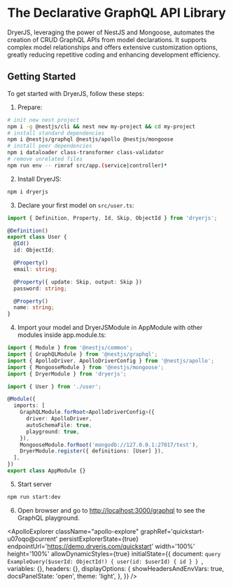 
# The Declarative GraphQL API Library

DryerJS, leveraging the power of NestJS and Mongoose,
automates the creation of CRUD GraphQL APIs from model declarations.
It supports complex model relationships and offers extensive customization options,
greatly reducing repetitive coding and enhancing development efficiency.

## Getting Started

To get started with DryerJS, follow these steps:

1. Prepare:

```bash copy
# init new nest project
npm i -g @nestjs/cli && nest new my-project && cd my-project
# install standard dependencies
npm i @nestjs/graphql @nestjs/apollo @nestjs/mongoose
# install peer dependencies
npm i dataloader class-transformer class-validator
# remove unrelated files
npm run env -- rimraf src/app.(service|controller)*
```

2. Install DryerJS:

```bash copy
npm i dryerjs
```

3. Declare your first model on `src/user.ts`:

```ts copy
import { Definition, Property, Id, Skip, ObjectId } from 'dryerjs';

@Definition()
export class User {
  @Id()
  id: ObjectId;

  @Property()
  email: string;

  @Property({ update: Skip, output: Skip })
  password: string;

  @Property()
  name: string;
}
```

4. Import your model and DryerJSModule in AppModule with other modules inside app.module.ts:

```ts copy
import { Module } from '@nestjs/common';
import { GraphQLModule } from '@nestjs/graphql';
import { ApolloDriver, ApolloDriverConfig } from '@nestjs/apollo';
import { MongooseModule } from '@nestjs/mongoose';
import { DryerModule } from 'dryerjs';

import { User } from './user';

@Module({
  imports: [
    GraphQLModule.forRoot<ApolloDriverConfig>({
      driver: ApolloDriver,
      autoSchemaFile: true,
      playground: true,
    }),
    MongooseModule.forRoot('mongodb://127.0.0.1:27017/test'),
    DryerModule.register({ definitions: [User] }),
  ],
})
export class AppModule {}
```

5. Start server

  ```bash copy
  npm run start:dev
  ```

6. Open browser and go to [http://localhost:3000/graphql](http://localhost:3000/graphql) to see the GraphQL playground.

<ApolloExplorer 
  className="apollo-explore"
  graphRef='quickstart-u07oqo@current'
  persistExplorerState={true}
  endpointUrl='https://demo.dryerjs.com/quickstart'
  width='100%'
  height='100%'
  allowDynamicStyles={true}
  initialState={{
    document: `query ExampleQuery($userId: ObjectId!) {
      user(id: $userId) {
        id
      }
    }
    `,
    variables: {},
    headers: {},
    displayOptions: {
      showHeadersAndEnvVars: true, 
      docsPanelState: 'open', 
      theme: 'light',
    },
  }}
/>
